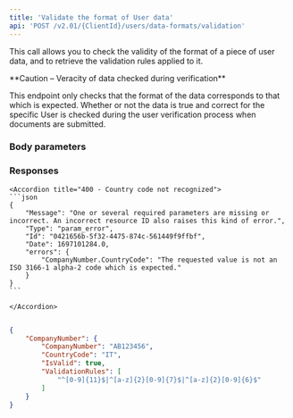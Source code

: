 ```yaml
---
title: 'Validate the format of User data'  
api: 'POST /v2.01/{ClientId}/users/data-formats/validation'  
---
```




This call allows you to check the validity of the format of a piece of user data, and to retrieve the validation rules applied to it.  

<Warning>  
**Caution – Veracity of data checked during verification** 
  
This endpoint only checks that the format of the data corresponds to that which is expected. Whether or not the data is true and correct for the specific User is checked during the user verification process when documents are submitted.  
</Warning>  

### Body parameters  

<CompanyNumber1 />  

### Responses  

<AccordionGroup>
    <Accordion title="200 - Valid format for the country">  
        <CompanyNumber1Response />
    </Accordion>
</AccordionGroup> 
 
<AccordionGroup>  

    <Accordion title="400 - Country code not recognized">
    ```json 
    {
        "Message": "One or several required parameters are missing or incorrect. An incorrect resource ID also raises this kind of error.",
        "Type": "param_error",
        "Id": "0421656b-5f32-4475-874c-561449f9ffbf",
        "Date": 1697101284.0,
        "errors": {
            "CompanyNumber.CountryCode": "The requested value is not an ISO 3166-1 alpha-2 code which is expected."
        }
    }  
    ```  

    </Accordion>
    
</AccordionGroup>  

<ResponseExample>  

```json 200 - Valid format for the country  

{
    "CompanyNumber": {
        "CompanyNumber": "AB123456",
        "CountryCode": "IT",
        "IsValid": true,
        "ValidationRules": [
            "^[0-9]{11}$|^[a-z]{2}[0-9]{7}$|^[a-z]{2}[0-9]{6}$"
        ]
    }
}  
 ```  


</ResponseExample>  

<RequestExample>  
    <RestValidateUserDataFormat />
    <PythonValidateUserDataFormat />
</RequestExample>